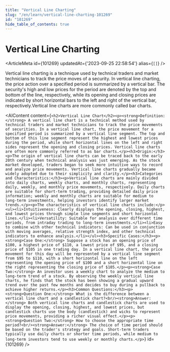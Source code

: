 ```yaml
---
title: "Vertical Line Charting"
slug: "/en/learn/vertical-line-charting-101269"
id: "101269"
hide_table_of_contents: true
---
```



# Vertical Line Charting

<ArticleMeta id={101269} updatedAt={'2023-09-25 22:58:54'} alias={`[]`} />
<div className='border-solid border-b border-t-0 my-4 border-[var(--ifm-color-gray-300)]' />

Vertical line charting is a technique used by technical traders and market technicians to track the price moves of a security. In vertical line charting, the price action over a specified period is summarized by a vertical bar. The security's high and low prices for the period are denoted by the top and bottom of the line, respectively, while its opening and closing prices are indicated by short horizontal bars to the left and right of the vertical bar, respectively.Vertical line charts are more commonly called bar charts.

<AIContent content={`<h2>Vertical Line Chart</h2><p><strong>Definition:</strong> A vertical line chart is a technical method used by technical traders and market technicians to track the price movements of securities. In a vertical line chart, the price movement for a specified period is summarized by a vertical line segment. The top and bottom of this line segment represent the highest and lowest prices during the period, while short horizontal lines on the left and right sides represent the opening and closing prices. Vertical line charts are often more commonly referred to as bar charts.</p><h3>Origin:</h3><p>The origin of vertical line charts can be traced back to the early 20th century when technical analysis was just emerging. As the stock market developed, traders began to seek more intuitive ways to record and analyze price movements. Vertical line charts gradually became widely adopted due to their simplicity and clarity.</p><h3>Categories and Characteristics:</h3><p>Vertical line charts are mainly divided into daily charts, weekly charts, and monthly charts, representing daily, weekly, and monthly price movements, respectively. Daily charts are suitable for short-term trading, providing detailed daily price information; weekly and monthly charts are suitable for medium to long-term investments, helping investors identify larger market trends.</p><p>The characteristics of vertical line charts include:</p><ul><li>Intuitiveness: Clearly displays the opening, closing, highest, and lowest prices through simple line segments and short horizontal lines.</li><li>Versatility: Suitable for analysis over different time periods, from intraday trading to long-term investments.</li><li>Easy to combine with other technical indicators: Can be used in conjunction with moving averages, relative strength index, and other technical indicators to enhance analysis.</li></ul><h3>Specific Cases:</h3><p><strong>Case One:</strong> Suppose a stock has an opening price of $100, a highest price of $110, a lowest price of $95, and a closing price of $105 in one trading day. In a vertical line chart, the price movement for this day will be represented by a vertical line segment from $95 to $110, with a short horizontal line on the left representing the opening price of $100 and a short horizontal line on the right representing the closing price of $105.</p><p><strong>Case Two:</strong> An investor uses a weekly chart to analyze the medium to long-term trend of a stock. By observing the weekly vertical line charts, he finds that the stock has been showing a gradual upward trend over the past few months and decides to buy during a pullback to achieve higher returns.</p><h3>Common Questions:</h3><p><strong>Question One:</strong> What is the difference between a vertical line chart and a candlestick chart?<br/><strong>Answer:</strong> Both vertical line charts and candlestick charts are used to display the opening, closing, highest, and lowest prices, but candlestick charts use the body (candlestick) and wicks to represent price movements, providing a richer visual effect.</p><p><strong>Question Two:</strong> How to choose the appropriate time period?<br/><strong>Answer:</strong> The choice of time period should be based on the trader's strategy and goals. Short-term traders typically use daily charts or shorter time periods, while medium to long-term investors tend to use weekly or monthly charts.</p>`} id={101269} />
